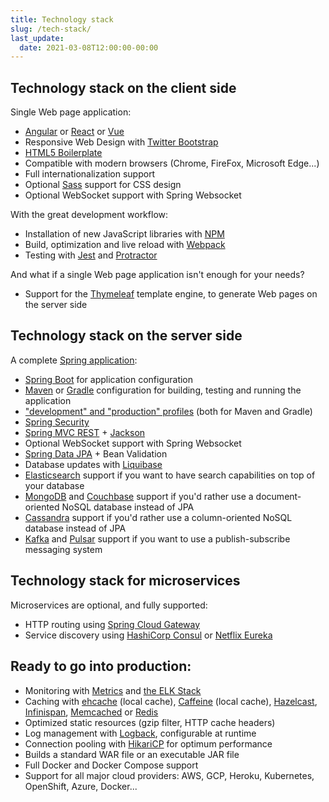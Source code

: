 ```yaml
---
title: Technology stack
slug: /tech-stack/
last_update:
  date: 2021-03-08T12:00:00-00:00
---
```


## Technology stack on the client side

Single Web page application:

* [Angular](https://angular.io/) or [React](https://reactjs.org/) or [Vue](https://vuejs.org/)
* Responsive Web Design with [Twitter Bootstrap](http://getbootstrap.com/)
* [HTML5 Boilerplate](http://html5boilerplate.com/)
* Compatible with modern browsers (Chrome, FireFox, Microsoft Edge...)
* Full internationalization support
* Optional [Sass](https://www.npmjs.com/package/node-sass) support for CSS design
* Optional WebSocket support with Spring Websocket

With the great development workflow:

* Installation of new JavaScript libraries with [NPM](https://www.npmjs.com/get-npm)
* Build, optimization and live reload with [Webpack](https://webpack.js.org/)
* Testing with [Jest](https://facebook.github.io/jest/) and [Protractor](http://www.protractortest.org)

And what if a single Web page application isn't enough for your needs?

* Support for the [Thymeleaf](http://www.thymeleaf.org/) template engine, to generate Web pages on the server side


## Technology stack on the server side

A complete [Spring application](http://spring.io/):

* [Spring Boot](http://projects.spring.io/spring-boot/) for application configuration
* [Maven](http://maven.apache.org/) or [Gradle](http://www.gradle.org/) configuration for building, testing and running the application
* ["development" and "production" profiles](/profiles) (both for Maven and Gradle)
* [Spring Security](http://docs.spring.io/spring-security/site/index.html)
* [Spring MVC REST](http://spring.io/guides/gs/rest-service/) + [Jackson](https://github.com/FasterXML/jackson)
* Optional WebSocket support with Spring Websocket
* [Spring Data JPA](http://projects.spring.io/spring-data-jpa/) + Bean Validation
* Database updates with [Liquibase](http://www.liquibase.org/)
* [Elasticsearch](https://github.com/elastic/elasticsearch) support if you want to have search capabilities on top of your database
* [MongoDB](http://www.mongodb.org) and [Couchbase](https://www.couchbase.com) support if you'd rather use a document-oriented NoSQL database instead of JPA
* [Cassandra](http://cassandra.apache.org/) support if you'd rather use a column-oriented NoSQL database instead of JPA
* [Kafka](http://kafka.apache.org/) and [Pulsar](http://pulsar.apache.org/) support if you want to use a publish-subscribe messaging system


## Technology stack for microservices

Microservices are optional, and fully supported:

* HTTP routing using [Spring Cloud Gateway](https://github.com/spring-cloud/spring-cloud-gateway)
* Service discovery using [HashiCorp Consul](https://www.consul.io/) or [Netflix Eureka](https://github.com/Netflix/eureka)


## Ready to go into production:

* Monitoring with [Metrics](http://metrics.dropwizard.io/) and [the ELK Stack](https://www.elastic.co/products)
* Caching with [ehcache](http://ehcache.org/) (local cache), [Caffeine](https://github.com/ben-manes/caffeine) (local cache), [Hazelcast](http://www.hazelcast.com/), [Infinispan](http://infinispan.org/), [Memcached](https://memcached.org/) or [Redis](https://redis.io/)
* Optimized static resources (gzip filter, HTTP cache headers)
* Log management with [Logback](http://logback.qos.ch/), configurable at runtime
* Connection pooling with [HikariCP](https://github.com/brettwooldridge/HikariCP) for optimum performance
* Builds a standard WAR file or an executable JAR file
* Full Docker and Docker Compose support
* Support for all major cloud providers: AWS, GCP, Heroku, Kubernetes, OpenShift, Azure, Docker...
